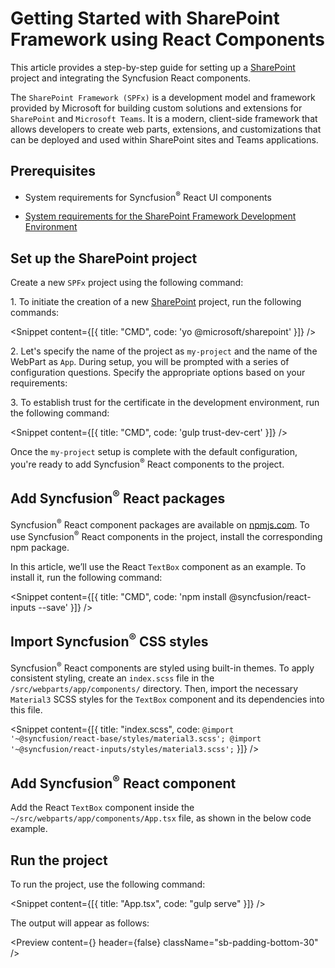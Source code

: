 
<Meta
 title="React components in SharePoint | Syncfusion"
 description="Integrate React components into SharePoint Framework (SPFx), a modern model for building client-side custom solutions on SharePoint."
/>

# Getting Started with SharePoint Framework using React Components

This article provides a step-by-step guide for setting up a <a href="https://learn.microsoft.com/en-us/sharepoint/dev/" target="_blank" rel="noopener noreferrer">SharePoint</a> project and integrating the Syncfusion React components.

The `SharePoint Framework (SPFx)` is a development model and framework provided by Microsoft for building custom solutions and extensions for `SharePoint` and `Microsoft Teams`. It is a modern, client-side framework that allows developers to create web parts, extensions, and customizations that can be deployed and used within SharePoint sites and Teams applications.

## Prerequisites 

* <p><Link to="/overview/system-requirements">System requirements for Syncfusion<sup>®</sup> React UI components</Link></p>

* <p><a href="https://learn.microsoft.com/en-us/sharepoint/dev/spfx/set-up-your-development-environment" target="_blank" rel="noopener noreferrer">System requirements for the SharePoint Framework Development Environment</a></p>

## Set up the SharePoint project

Create a new `SPFx` project using the following command:

1\. To initiate the creation of a new <a href="https://learn.microsoft.com/en-us/sharepoint/dev/" target="_blank" rel="noopener noreferrer">SharePoint</a> project, run the following commands:

<Snippet content={[{ title: "CMD", code: 'yo @microsoft/sharepoint' }]} />

2\. Let's specify the name of the project as `my-project` and the name of the WebPart as `App`. During setup, you will be prompted with a series of configuration questions. Specify the appropriate options based on your requirements:

<Snippet content={sharepointCreation} />

3\. To establish trust for the certificate in the development environment, run the following command:

<Snippet content={[{ title: "CMD", code: 'gulp trust-dev-cert' }]} />

Once the `my-project` setup is complete with the default configuration, you're ready to add Syncfusion<sup>®</sup> React components to the project.

## Add Syncfusion<sup>®</sup> React packages

Syncfusion<sup>®</sup> React component packages are available on <a href="https://www.npmjs.com/~syncfusionorg" target="_blank" rel="noopener noreferrer">npmjs.com</a>. To use Syncfusion<sup>®</sup> React components in the project, install the corresponding npm package.

In this article, we’ll use the React `TextBox` component as an example. To install it, run the following command:

<Snippet content={[{ title: "CMD", code: 'npm install @syncfusion/react-inputs --save' }]} />

## Import Syncfusion<sup>®</sup> CSS styles

Syncfusion<sup>®</sup> React components are styled using <Link to="/appearance/built-in-themes">built-in themes</Link>. To apply consistent styling, create an `index.scss` file in the `/src/webparts/app/components/` directory. Then, import the necessary `Material3` SCSS styles for the `TextBox` component and its dependencies into this file. 

<Snippet content={[{ title: "index.scss", code: `@import '~@syncfusion/react-base/styles/material3.scss';
@import '~@syncfusion/react-inputs/styles/material3.scss';` }]} />

## Add Syncfusion<sup>®</sup> React component

Add the React `TextBox` component inside the `~/src/webparts/app/components/App.tsx` file, as shown in the below code example.

<Snippet content={sharepointSnippets} />

## Run the project

To run the project, use the following command:

<Snippet content={[{ title: "App.tsx", code: "gulp serve" }]} />

The output will appear as follows:

<Preview content={<TextBoxBasic />} header={false} className="sb-padding-bottom-30" />
